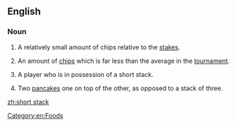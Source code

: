 ==English==

===Noun===
{{en-noun|head=[[short]] [[stack]]}}

# {{lb|en|poker}} A relatively small amount of chips relative to the [[stakes]].
# {{lb|en|poker tournament}} An amount of [[chips]] which is far less than the average in the [[tournament]].
# {{lb|en|poker}} A player who is in possession of a short stack.
# Two [[pancake]]s one on top of the other, as opposed to a stack of three.

[[Category:en:Foods]]

[[zh:short stack]]